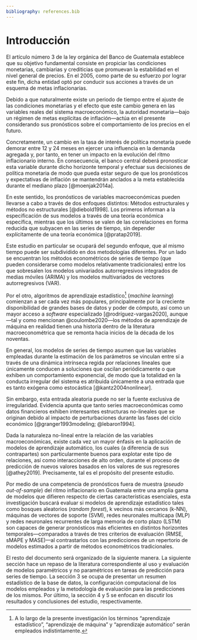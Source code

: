 ```yaml
---
bibliography: references.bib
---
```


# Introducción

El artículo número 3 de la ley orgánica del Banco de Guatemala establece que su objetivo fundamental consiste en propiciar las condiciones monetarias, cambiarias y crediticias que promuevan la estabilidad en el nivel general de precios. En el 2005, como parte de su esfuerzo por lograr este fin, dicha entidad optó por conducir sus acciones a través de un esquema de metas inflacionarias.

Debido a que naturalmente existe un periodo de tiempo entre el ajuste de las condiciones monetarias y el efecto que este cambio genera en las variables reales del sistema macroeconómico, la autoridad monetaria---bajo un régimen de metas explícitas de inflación---actúa en el presente considerando sus pronósticos sobre el comportamiento de los precios en el futuro.

Concretamente, un cambio en la tasa de interés de política monetaria puede demorar entre 12 y 24 meses en ejercer una influencia en la demanda agregada y, por tanto, en tener un impacto en la evolución del ritmo inflacionario interno. En consecuencia, el banco central deberá pronosticar esta variable durante dicho horizonte temporal y efectuar sus decisiones de política monetaria de modo que pueda estar seguro de que los pronósticos y expectativas de inflación se mantendrán anclados a la meta establecida durante el mediano plazo [@moenjak2014a].

En este sentido, los pronósticos de variables macroeconómicas pueden llevarse a cabo a través de dos enfoques distintos: Métodos estructurales y métodos no estructurales [@diebold1998]. Los primeros informan a la especificación de sus modelos a través de una teoría económica específica, mientras que los últimos se valen de las correlaciones en forma reducida que subyacen en las series de tiempo, sin depender explícitamente de una teoría económica [@pratap2019].

Este estudio en particular se ocupará del segundo enfoque, que al mismo tiempo puede ser subdividido en dos metodologías diferentes. Por un lado se encuentran los métodos econométricos de series de tiempo (que pueden considerarse como modelos relativamente tradicionales) entre los que sobresalen los modelos univariados autorregresivos integrados de medias móviles (ARIMA) y los modelos multivariados de vectores autorregresivos (VAR).

Por el otro, algoritmos de aprendizaje estadístico[^1] (*machine learning*) comienzan a ser cada vez más populares, principalmente por la creciente disponibilidad de grandes bases de datos y poder de cómputo, así como un mayor acceso a *software* especializado [@rodríguez-vargas2020], aunque---tal y como mencionan @coulombe2020---los métodos de aprendizaje de máquina en realidad tienen una historia dentro de la literatura macroeconométrica que se remonta hacia inicios de la década de los noventas.

[^1]: A lo largo de la presente investigación los términos "aprendizaje estadístico", "aprendizaje de máquina" y "aprendizaje automático" serán empleados indistintamente.

En general, los modelos de series de tiempo asumen que las variables empleadas durante la estimación de los parámetros se vinculan entre sí a través de una dinámica intrínseca regida por relaciones lineales que únicamente conducen a soluciones que oscilan periódicamente o que exhiben un comportamiento exponencial, de modo que la totalidad en la conducta irregular del sistema es atribuida únicamente a una entrada que es tanto exógena como estocástica [@kantz2004nonlinear].

Sin embargo, esta entrada aleatoria puede no ser la fuente exclusiva de irregularidad. Evidencia apunta que tanto series macroeconómicas como datos financieros exhiben interesantes estructuras no-lineales que se originan debido al impacto de perturbaciones durante las fases del ciclo económico [@granger1993modeling; @lebaron1994].

Dada la naturaleza no-lineal entre la relación de las variables macroeconómicas, existe cada vez un mayor énfasis en la aplicación de modelos de aprendizaje automático, los cuales (a diferencia de sus contrapartes) son particularmente buenos para explotar este tipo de relaciones, así como interacciones de alto orden, durante el proceso de predicción de nuevos valores basados en los valores de sus regresores [@athey2019]. Precisamente, tal es el propósito del presente estudio.

Por medio de una competencia de pronósticos fuera de muestra (*pseudo out-of-sample*) del ritmo inflacionario en Guatemala entre una amplia gama de modelos que difieren respecto de ciertas características esenciales, esta investigación buscará evaluar si modelos de aprendizaje estadístico tales como bosques aleatorios (*random forest*), k vecinos más cercanos (k-NN), máquinas de vectores de soporte (SVM), redes neuronales multicapa (MLP) y redes neuronales recurrentes de larga memoria de corto plazo (LSTM) son capaces de generar pronósticos más eficientes en distintos horizontes temporales---comparados a través de tres criterios de evaluación (RMSE, sMAPE y MASE)---al contrastarlos con las predicciones de un repertorio de modelos estimados a partir de métodos econométricos tradicionales.

El resto del documento será organizado de la siguiente manera. La siguiente sección hace un repaso de la literatura correspondiente al uso y evaluación de modelos paramétricos y no paramétricos en tareas de predicción para series de tiempo. La sección 3 se ocupa de presentar un resumen estadístico de la base de datos, la configuración computacional de los modelos empleados y la metodología de evaluación para las predicciones de los mismos. Por último, la sección 4 y 5 se enfocan en discutir los resultados y conclusiones del estudio, respectivamente.
